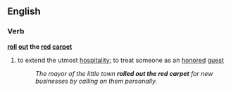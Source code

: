 ==English==
===Verb===
'''[[roll]] [[out]] the [[red]] [[carpet]]'''
#{{idiom}} to extend the utmost [[hospitality]]; to treat someone as an [[honored]] [[guest]]
#:''The mayor of the little town '''rolled out the red carpet''' for new businesses by calling on them personally.''